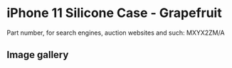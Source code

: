 
# iPhone 11 Silicone Case - Grapefruit

Part number, for search engines, auction websites and such: MXYX2ZM/A

## Image gallery

<div style={{ width: "768px" }}>
  <GalleryComponent
    images={[
      {
        original: "/everysource/MXYX2.webp",
        thumbnail: "/everypreview/MXYX2.webp",
      },
      {
        original: "/everysource/MXYX2_AV1.webp",
        thumbnail: "/everypreview/MXYX2_AV1.webp",
      },
      {
        original: "/everysource/MXYX2_AV2.webp",
        thumbnail: "/everypreview/MXYX2_AV2.webp",
      },
      {
        original: "/everysource/MXYX2_AV3.webp",
        thumbnail: "/everypreview/MXYX2_AV3.webp",
      },
      {
        original: "/everysource/MXYX2_AV4.webp",
        thumbnail: "/everypreview/MXYX2_AV4.webp",
      },
      {
        original: "/everysource/MXYX2_AV5.webp",
        thumbnail: "/everypreview/MXYX2_AV5.webp",
      },
      {
        original: "/everysource/MXYX2_AV6.webp",
        thumbnail: "/everypreview/MXYX2_AV6.webp",
      },
      {
        original: "/everysource/MXYX2_AV7.webp",
        thumbnail: "/everypreview/MXYX2_AV7.webp",
      }
    ]}
  />
</div>